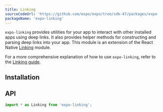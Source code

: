 ```yaml
---
title: Linking
sourceCodeUrl: 'https://github.com/expo/expo/tree/sdk-47/packages/expo-linking'
packageName: 'expo-linking'
---
```



`expo-linking` provides utilities for your app to interact with other installed apps using deep links. It also provides helper methods for constructing and parsing deep links into your app. This module is an extension of the React Native [Linking](https://reactnative.dev/docs/linking.html) module.

For a more comprehensive explanation of how to use `expo-linking`, refer to the [Linking guide](/guides/linking).

<PlatformsSection android emulator ios simulator web />

## Installation

<APIInstallSection />

## API

```js
import * as Linking from 'expo-linking';
```

<APISection packageName="expo-linking" apiName="Linking" />
